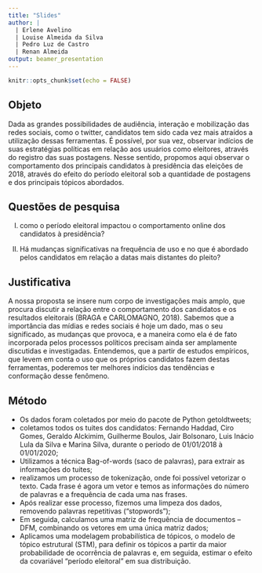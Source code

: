 ```yaml
---
title: "Slides"
author: |
  | Erlene Avelino 
  | Louise Almeida da Silva
  | Pedro Luz de Castro
  | Renan Almeida
output: beamer_presentation
---
```


```r
knitr::opts_chunk$set(echo = FALSE)
```

## Objeto

Dada as grandes possibilidades de audiência, interação e mobilização das redes sociais, como o twitter, candidatos tem sido cada vez mais atraídos a utilização dessas ferramentas. É possível, por sua vez, observar indícios de suas estratégias políticas em relação aos usuários como eleitores, através do registro das suas postagens. Nesse sentido, propomos aqui observar o comportamento dos principais candidatos à presidência das eleições de 2018, através do efeito do período eleitoral sob a quantidade de postagens e dos principais tópicos abordados. 

## Questões de pesquisa

I) como o período eleitoral impactou o comportamento online dos candidatos à presidência?

II) Há mudanças significativas na frequência de uso e no que é abordado pelos candidatos em relação a datas mais distantes do pleito?  

## Justificativa

A nossa proposta se insere num corpo de investigações mais amplo, que procura discutir a relação entre o comportamento dos candidatos e os resultados eleitorais (BRAGA e CARLOMAGNO, 2018). Sabemos que a importância das mídias e redes sociais é hoje um dado, mas o seu significado, as mudanças que provoca, e a maneira como ela é de fato incorporada pelos processos políticos precisam ainda ser amplamente discutidas e investigadas. Entendemos, que a partir de estudos empíricos, que levem em conta o uso que os próprios candidatos fazem destas ferramentas, poderemos ter melhores indícios das tendências e conformação desse fenômeno. 

## Método

- Os dados foram coletados por meio do pacote de Python getoldtweets;
- coletamos todos os tuites dos candidatos: Fernando Haddad, Ciro Gomes, Geraldo Alckimim, Guilherme Boulos, Jair Bolsonaro, Luis Inácio Lula da Silva e Marina Silva, durante o periodo de 01/01/2018 à 01/01/2020;
- Utilizamos a técnica Bag-of-words (saco de palavras), para extrair as informações do tuites;
- realizamos um processo de tokenização, onde foi possível vetorizar o texto. Cada frase é agora um vetor e temos as informações do número de palavras e a frequência de cada uma nas frases.
- Após realizar esse processo, fizemos uma limpeza dos dados, removendo palavras repetitivas (“stopwords”); 
- Em seguida, calculamos uma matriz de frequência de documentos – DFM, combinando os vetores em uma única matriz dados;
- Aplicamos uma modelagem probabilística de tópicos, o modelo de tópico estrutural (STM), para definir os tópicos a partir da maior probabilidade de ocorrência de palavras e, em seguida, estimar o efeito da covariável “período eleitoral” em sua distribuição.



